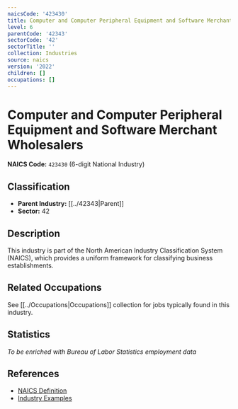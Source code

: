 ```yaml
---
naicsCode: '423430'
title: Computer and Computer Peripheral Equipment and Software Merchant Wholesalers
level: 6
parentCode: '42343'
sectorCode: '42'
sectorTitle: ''
collection: Industries
source: naics
version: '2022'
children: []
occupations: []
---
```

# Computer and Computer Peripheral Equipment and Software Merchant Wholesalers

**NAICS Code:** `423430` (6-digit National Industry)

## Classification

- **Parent Industry:** [[../42343|Parent]]
- **Sector:** 42

## Description

This industry is part of the North American Industry Classification System (NAICS), which provides a uniform framework for classifying business establishments.

## Related Occupations

See [[../Occupations|Occupations]] collection for jobs typically found in this industry.

## Statistics

*To be enriched with Bureau of Labor Statistics employment data*

## References

- [NAICS Definition](https://www.census.gov/naics/)
- [Industry Examples](https://www.census.gov/naics/2022NAICS/)
